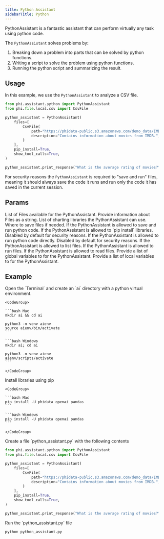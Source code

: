 ```yaml
---
title: Python Assistant
sidebarTitle: Python
---
```


PythonAssistant is a fantastic assistant that can perform virtually any task using python code.

The `PythonAssistant` solves problems by:

1. Breaking down a problem into parts that can be solved by python functions.
2. Writing a script to solve the problem using python functions.
3. Running the python script and summarizing the result.

## Usage

In this example, we use the `PythonAssistant` to analyze a CSV file.

```python python_assistant.py
from phi.assistant.python import PythonAssistant
from phi.file.local.csv import CsvFile

python_assistant = PythonAssistant(
    files=[
        CsvFile(
            path="https://phidata-public.s3.amazonaws.com/demo_data/IMDB-Movie-Data.csv",
            description="Contains information about movies from IMDB.",
        )
    ],
    pip_install=True,
    show_tool_calls=True,
)

python_assistant.print_response("What is the average rating of movies?")
```

<Warning>

For security reasons the `PythonAssistant` is required to "save and run" files, meaning it should always save the code it runs and run only the code it has saved in the current session.

</Warning>

## Params

<ResponseField name="files" type="List[File]" default="None">
  List of Files available for the PythonAssistant.
</ResponseField>
<ResponseField name="file_information" type="str" default="None">
  Provide information about Files as a string.
</ResponseField>
<ResponseField
  name="charting_libraries"
  type="List[str]"
  default="['plotly', 'matplotlib', 'seaborn']"
>
  List of charting libraries the PythonAssistant can use.
</ResponseField>
<ResponseField name="base_dir" type="Path" default=".">
  Where to save files if needed.
</ResponseField>
<ResponseField name="save_and_run" type="bool" default="True">
  If the PythonAssistant is allowed to save and run python code.
</ResponseField>
<ResponseField name="pip_install" type="bool" default="False">
  If the PythonAssistant is allowed to `pip install` libraries. Disabled by
  default for security reasons.
</ResponseField>
<ResponseField name="run_code" type="bool" default="False">
  If the PythonAssistant is allowed to run python code directly. Disabled by
  default for security reasons.
</ResponseField>
<ResponseField name="list_files" type="bool" default="False">
  If the PythonAssistant is allowed to list files.
</ResponseField>
<ResponseField name="run_files" type="bool" default="True">
  If the PythonAssistant is allowed to run files.
</ResponseField>
<ResponseField name="read_files" type="bool" default="False">
  If the PythonAssistant is allowed to read files.
</ResponseField>
<ResponseField name="safe_globals" type="dict" default="None">
  Provide a list of global variables to for the PythonAssistant.
</ResponseField>
<ResponseField name="safe_locals" type="dict" default="None">
  Provide a list of local variables to for the PythonAssistant.
</ResponseField>

## Example

<Steps>
  <Step title="Create a virtual environment">
    Open the `Terminal` and create an `ai` directory with a python virtual environment.

    <CodeGroup>

    ```bash Mac
    mkdir ai && cd ai

    python3 -m venv aienv
    source aienv/bin/activate
    ```

    ```bash Windows
    mkdir ai; cd ai

    python3 -m venv aienv
    aienv/scripts/activate
    ```

    </CodeGroup>

  </Step>
  <Step title="Install libraries">
    Install libraries using pip

    <CodeGroup>

    ```bash Mac
    pip install -U phidata openai pandas
    ```

    ```bash Windows
    pip install -U phidata openai pandas
    ```

    </CodeGroup>

  </Step>
  <Step title="Create a PythonAssistant">
    Create a file `python_assistant.py` with the following contents

```python python_assistant.py
from phi.assistant.python import PythonAssistant
from phi.file.local.csv import CsvFile

python_assistant = PythonAssistant(
    files=[
        CsvFile(
            path="https://phidata-public.s3.amazonaws.com/demo_data/IMDB-Movie-Data.csv",
            description="Contains information about movies from IMDB.",
        )
    ],
    pip_install=True,
    show_tool_calls=True,
)

python_assistant.print_response("What is the average rating of movies?")
```

  </Step>
  <Step title="Run the assistant">
    Run the `python_assistant.py` file

```bash
python python_assistant.py
```

  </Step>
</Steps>

<Snippet file="message-us-discord.mdx" />
